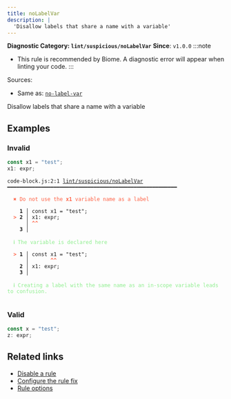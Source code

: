 ```yaml
---
title: noLabelVar
description: |
  'Disallow labels that share a name with a variable'
---
```


**Diagnostic Category: `lint/suspicious/noLabelVar`**
<Tabs>
<TabItem label="JavaScript (and super languages)" icon="seti:javascript">
**Since**: `v1.0.0`
:::note
- This rule is recommended by Biome. A diagnostic error will appear when linting your code.
:::

Sources: 
- Same as: <a href="https://eslint.org/docs/latest/rules/no-label-var" target="_blank"><code>no-label-var</code></a>

Disallow labels that share a name with a variable

## Examples

### Invalid

```js
const x1 = "test";
x1: expr;
```

<pre class="language-text"><code class="language-text">code-block.js:2:1 <a href="https://biomejs.dev/linter/rules/no-label-var">lint/suspicious/noLabelVar</a> ━━━━━━━━━━━━━━━━━━━━━━━━━━━━━━━━━━━━━━━━━━━━━━━━━━━━━━━<br /><br /><strong><span style="color: Tomato;">  </span></strong><strong><span style="color: Tomato;">✖</span></strong> <span style="color: Tomato;">Do not use the </span><span style="color: Tomato;"><strong>x1</strong></span><span style="color: Tomato;"> variable name as a label</span><br />  <br />    <strong>1 │ </strong>const x1 = &quot;test&quot;;<br /><strong><span style="color: Tomato;">  </span></strong><strong><span style="color: Tomato;">&gt;</span></strong> <strong>2 │ </strong>x1: expr;<br />   <strong>   │ </strong><strong><span style="color: Tomato;">^</span></strong><strong><span style="color: Tomato;">^</span></strong><br />    <strong>3 │ </strong><br />  <br /><strong><span style="color: lightgreen;">  </span></strong><strong><span style="color: lightgreen;">ℹ</span></strong> <span style="color: lightgreen;">The variable is declared here</span><br />  <br /><strong><span style="color: Tomato;">  </span></strong><strong><span style="color: Tomato;">&gt;</span></strong> <strong>1 │ </strong>const x1 = &quot;test&quot;;<br />   <strong>   │ </strong>      <strong><span style="color: Tomato;">^</span></strong><strong><span style="color: Tomato;">^</span></strong><br />    <strong>2 │ </strong>x1: expr;<br />    <strong>3 │ </strong><br />  <br /><strong><span style="color: lightgreen;">  </span></strong><strong><span style="color: lightgreen;">ℹ</span></strong> <span style="color: lightgreen;">Creating a label with the same name as an in-scope variable leads to confusion.</span><br />  <br /></code></pre>

### Valid

```js
const x = "test";
z: expr;
```

## Related links

- [Disable a rule](/linter/#disable-a-lint-rule)
- [Configure the rule fix](/linter#configure-the-rule-fix)
- [Rule options](/linter/#rule-options)

</TabItem>
</Tabs>

